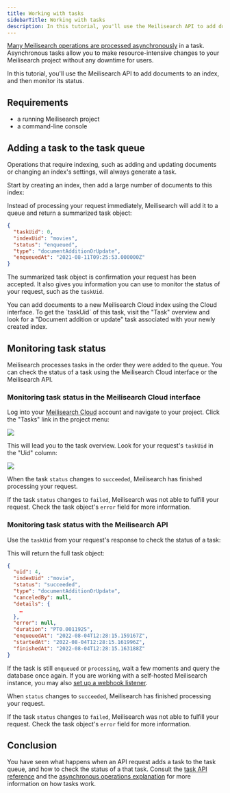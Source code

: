 ```yaml
---
title: Working with tasks
sidebarTitle: Working with tasks
description: In this tutorial, you'll use the Meilisearch API to add documents to an index, and then monitor its status.
---
```



[Many Meilisearch operations are processed asynchronously](/learn/async/asynchronous_operations) in a task. Asynchronous tasks allow you to make resource-intensive changes to your Meilisearch project without any downtime for users.

In this tutorial, you'll use the Meilisearch API to add documents to an index, and then monitor its status.

## Requirements

- a running Meilisearch project
- a command-line console

## Adding a task to the task queue

Operations that require indexing, such as adding and updating documents or changing an index's settings, will always generate a task.

Start by creating an index, then add a large number of documents to this index:

<AddMoviesJson1 />

Instead of processing your request immediately, Meilisearch will add it to a queue and return a summarized task object:

```json
{
  "taskUid": 0,
  "indexUid": "movies",
  "status": "enqueued",
  "type": "documentAdditionOrUpdate",
  "enqueuedAt": "2021-08-11T09:25:53.000000Z"
}
```

The summarized task object is confirmation your request has been accepted. It also gives you information you can use to monitor the status of your request, such as the `taskUid`.

<Note>
You can add documents to a new Meilisearch Cloud index using the Cloud interface. To get the `taskUid` of this task, visit the "Task" overview and look for a "Document addition or update" task associated with your newly created index.
</Note>

## Monitoring task status

Meilisearch processes tasks in the order they were added to the queue. You can check the status of a task using the Meilisearch Cloud interface or the Meilisearch API.

### Monitoring task status in the Meilisearch Cloud interface

Log into your [Meilisearch Cloud](https://meilisearch.com/cloud?utm_campaign=oss&utm_source=docs&utm_medium=tasks-tutorial) account and navigate to your project. Click the "Tasks" link in the project menu:

![](/assets/images/cloud-tasks-tutorial/01-tasks-menu.png)

This will lead you to the task overview. Look for your request's `taskUid` in the "Uid" column:

![](/assets/images/cloud-tasks-tutorial/01-tasks-table.png)

When the task `status` changes to `succeeded`, Meilisearch has finished processing your request.

If the task `status` changes to `failed`, Meilisearch was not able to fulfill your request. Check the task object's `error` field for more information.

### Monitoring task status with the Meilisearch API

Use the `taskUid` from your request's response to check the status of a task:

<CodeSamples id="get_task_1" />

This will return the full task object:

```json
{
  "uid": 4,
  "indexUid" :"movie",
  "status": "succeeded",
  "type": "documentAdditionOrUpdate",
  "canceledBy": null,
  "details": {
    …
  },
  "error": null,
  "duration": "PT0.001192S",
  "enqueuedAt": "2022-08-04T12:28:15.159167Z",
  "startedAt": "2022-08-04T12:28:15.161996Z",
  "finishedAt": "2022-08-04T12:28:15.163188Z"
}
```

If the task is still `enqueued` or `processing`, wait a few moments and query the database once again. If you are working with a self-hosted Meilisearch instance, you may also [set up a webhook listener](/learn/async/task_webhook).

When `status` changes to `succeeded`, Meilisearch has finished processing your request.

If the task `status` changes to `failed`, Meilisearch was not able to fulfill your request. Check the task object's `error` field for more information.

## Conclusion

You have seen what happens when an API request adds a task to the task queue, and how to check the status of a that task. Consult the [task API reference](/reference/api/tasks) and the [asynchronous operations explanation](/learn/async/asynchronous_operations) for more information on how tasks work.
